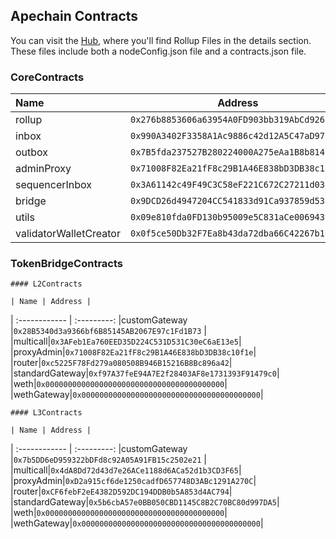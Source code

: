 ## Apechain Contracts


You can visit the [Hub](https://curtis.hub.caldera.xyz/), where you'll find Rollup Files in the details section. These files include both a nodeConfig.json file and a contracts.json file.

### CoreContracts 

| Name | Address |    
| :------------ | :---------: 
|rollup  |```0x276b8853606a63954A0FD903bb319AbCd9263830 ```|
|inbox |```0x990A3402F3358A1Ac9886c42d12A5C47aD97cb94``` | 
|outbox |```0x7B5fda237527B280224000A275eAa1B8b8149334``` |
|adminProxy |```0x71008F82Ea21fF8c29B1A46E838bD3DB38c10f1e``` |
|sequencerInbox | ```0x3A61142c49F49C3C58eF221C672C27211d03d060``` |
|bridge|```0x9DCD26d4947204CC541833d91Ca937859d5379F4```|
|utils|```0x09e810fda0FD130b95009e5C831aCe0069437473```|
|validatorWalletCreator|```0x0f5ce50Db32F7Ea8b43da72dba66C42267b101bD```|

### TokenBridgeContracts

    #### L2Contracts

    | Name | Address |    
| :------------ | :---------: 
|customGateway  |```0x28B5340d3a9366bf6B85145AB2067E97c1Fd1B73``` |
|multicall|```0x3AFeb1Ea760EED35D224C531D531C30eC6aE13e5```|
|proxyAdmin|```0x71008F82Ea21fF8c29B1A46E838bD3DB38c10f1e```|
|router|```0xc5225F78Fd279a080508B946B15216B8Bc896a42```|
|standardGateway|```0xf97A37feE94A7E2f28403AF8e1731393F91479c0```|
|weth|```0x0000000000000000000000000000000000000000```|
|wethGateway|```0x0000000000000000000000000000000000000000```|



    #### L3Contracts 

    | Name | Address |    
| :------------ | :---------: 
|customGateway  |```0x7b5DD6eD959322bDFd8c92A05A91FB15c2502e21``` |
|multicall|```0x4dA8Dd72d43d7e26ACe1188d6ACa52d1b3CD3F65```|
|proxyAdmin|```0xD2a915cf6de1250cadfD657748D3ABc1291A270C```|
|router|```0xCF6febF2eE4382D592DC194DDB0b5A853d4AC794```|
|standardGateway|```0x5b6cbA57e0BB050CBD1145C8B2C70BC80d997DA5```|
|weth|```0x0000000000000000000000000000000000000000```|
|wethGateway|```0x0000000000000000000000000000000000000000```|

